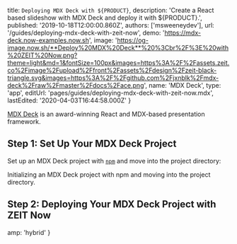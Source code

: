 

  title: `Deploying MDX Deck with ${PRODUCT}`,
  description:
    'Create a React based slideshow with MDX Deck and deploy it with ${PRODUCT}.',
  published: '2019-10-18T12:00:00.860Z',
  authors: ['msweeneydev'],
  url: '/guides/deploying-mdx-deck-with-zeit-now',
  demo: 'https://mdx-deck.now-examples.now.sh',
  image:
    'https://og-image.now.sh/**Deploy%20MDX%20Deck**%20%3Cbr%2F%3E%20with%20ZEIT%20Now.png?theme=light&md=1&fontSize=100px&images=https%3A%2F%2Fassets.zeit.co%2Fimage%2Fupload%2Ffront%2Fassets%2Fdesign%2Fzeit-black-triangle.svg&images=https%3A%2F%2Fgithub.com%2Fjxnblk%2Fmdx-deck%2Fraw%2Fmaster%2Fdocs%2Face.png',
  name: 'MDX Deck',
  type: 'app',
  editUrl: 'pages/guides/deploying-mdx-deck-with-zeit-now.mdx',
  lastEdited: '2020-04-03T16:44:58.000Z'
}

[MDX Deck](https://github.com/jxnblk/mdx-deck) is an award-winning React and MDX-based presentation framework.

## Step 1: Set Up Your MDX Deck Project

Set up an MDX Deck project with [`npm`](https://www.npmjs.com) and move into the project directory:

<Snippet dark text="npm init deck my-presentation && cd my-presentation" />
<Caption>Initializing an MDX Deck project with <Link href="https://www.npmjs.com">npm</Link> and moving into the project directory.</Caption>

## Step 2: Deploying Your MDX Deck Project with ZEIT Now

<DeploySection meta={meta} />


  amp: 'hybrid'
}
